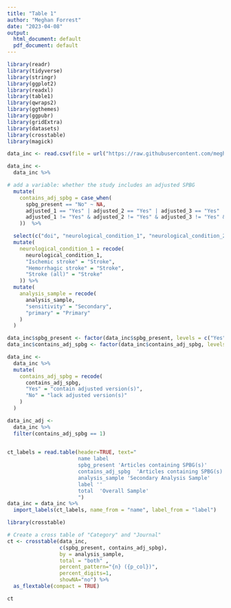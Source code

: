 ```yaml
---
title: "Table 1"
author: "Meghan Forrest"
date: "2023-04-08"
output:
  html_document: default
  pdf_document: default
---
```


```r
library(readr)
library(tidyverse)
library(stringr)
library(ggplot2)
library(readxl)
library(table1)
library(qwraps2)
library(ggthemes)
library(ggpubr)
library(gridExtra)
library(datasets)
library(crosstable)
library(magick)
```


```r
data_inc <- read.csv(file = url("https://raw.githubusercontent.com/meghanrforrest/SPBG-meta-research-study/main/included_data.csv"))
```

```r
data_inc <-
  data_inc %>% 

# add a variable: whether the study includes an adjusted SPBG
  mutate(
    contains_adj_spbg = case_when(
      spbg_present == "No" ~ NA,
      adjusted_1 == "Yes" | adjusted_2 == "Yes" | adjusted_3 == "Yes" | adjusted_4 == "Yes" | adjusted_5 == "Yes" ~ "Yes", 
      adjusted_1 != "Yes" & adjusted_2 != "Yes" & adjusted_3 != "Yes" & adjusted_4 != "Yes" & adjusted_5 != "Yes" ~ "No"
    ))  %>% 

  select(c("doi", "neurological_condition_1", "neurological_condition_2", "spbg_present", "contains_adj_spbg", "analysis_sample" )) %>% 
  mutate(
    neurological_condition_1 = recode(
      neurological_condition_1,
      "Ischemic stroke" = "Stroke", 
      "Hemorrhagic stroke" = "Stroke", 
      "Stroke (all)" = "Stroke"
    )) %>% 
  mutate(
    analysis_sample = recode(
      analysis_sample, 
      "sensitivity" = "Secondary", 
      "primary" = "Primary"
    )
  )

data_inc$spbg_present <- factor(data_inc$spbg_present, levels = c("Yes", "No"), ordered = TRUE)
data_inc$contains_adj_spbg <- factor(data_inc$contains_adj_spbg, levels = c("Yes", "No", NA), ordered = TRUE)

data_inc <-
  data_inc %>% 
  mutate(
    contains_adj_spbg = recode(
      contains_adj_spbg, 
      "Yes" = "contain adjusted version(s)", 
      "No" = "lack adjusted version(s)"
    )
  )

data_inc_adj <-
  data_inc %>% 
  filter(contains_adj_spbg == 1)
  
```
 
 
```r

ct_labels = read.table(header=TRUE, text="
                       name label
                       spbg_present 'Articles containing SPBG(s)'
                       contains_adj_spbg  'Articles containing SPBG(s) which'
                       analysis_sample 'Secondary Analysis Sample'
                       label ''
                       total  'Overall Sample'
                       ")
data_inc = data_inc %>% 
  import_labels(ct_labels, name_from = "name", label_from = "label")

library(crosstable)

# Create a cross table of "Category" and "Journal"
ct <- crosstable(data_inc, 
                 c(spbg_present, contains_adj_spbg), 
                 by = analysis_sample,  
                 total = "both" ,
                 percent_pattern="{n} ({p_col})", 
                 percent_digits=1, 
                 showNA="no") %>% 
  as_flextable(compact = TRUE)

ct

```